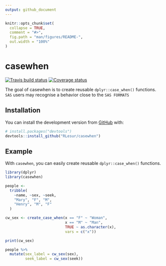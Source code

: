 ```yaml
---
output: github_document
---
```


<!-- README.md is generated from README.Rmd. Please edit that file -->

```r
knitr::opts_chunk$set(
  collapse = TRUE,
  comment = "#>",
  fig.path = "man/figures/README-",
  out.width = "100%"
)
```
# casewhen
[![Travis build status](https://travis-ci.org/RLesur/casewhen.svg?branch=master)](https://travis-ci.org/RLesur/casewhen) [![Coverage status](https://codecov.io/gh/RLesur/casewhen/branch/master/graph/badge.svg)](https://codecov.io/github/RLesur/casewhen?branch=master)

The goal of casewhen is to create reusable `dplyr::case_when()` functions.  
`SAS` users may recognise a behavior close to the `SAS FORMATS`

## Installation

You can install the development version from [GitHub](https://github.com/) with:

``` r
# install.packages("devtools")
devtools::install_github("RLesur/casewhen")
```
## Example

With `casewhen`, you can easily create reusable `dplyr::case_when()` functions.

```r
library(dplyr)
library(casewhen)

people <-
  tribble(
    ~name, ~sex, ~seek,
    "Mary", "F", "M",
    "Henry", "M", "F"
  )

cw_sex <- create_case_when(x == "F" ~ "Woman",
                           x == "M" ~ "Man",
                           TRUE ~ as.character(x),
                           vars = c("x"))

print(cw_sex)

people %>% 
  mutate(sex_label = cw_sex(sex), 
         seek_label = cw_sex(seek))
```

